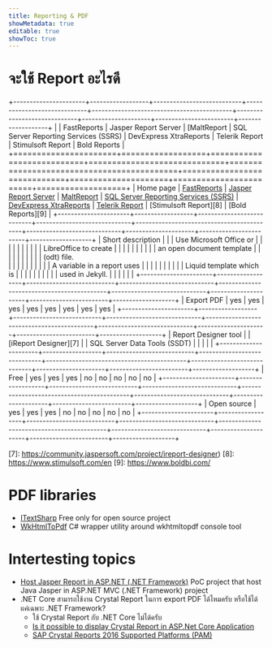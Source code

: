 ```yaml
---
title: Reporting & PDF
showMetadata: true
editable: true
showToc: true
---
```


# จะใช้ Report อะไรดี

<!--
❗❗❗ To format a table, don't manully format, please format with "Table Formatter" extension.
https://marketplace.visualstudio.com/items?itemName=shuworks.vscode-table-formatter
-->
+----------------------+------------------+---------------------------+-----------------------------+-------------------------------------------+-----------------------------+---------------------+------------------------+-------------------+
|                      |   FastReports    |   Jasper Report Server    |         [MaltReport         |   SQL Server Reporting Services (SSRS)    |   DevExpress XtraReports    |   Telerik Report    |   Stimulsoft Report    |   Bold Reports    |
+======================+==================+===========================+=============================+===========================================+=============================+=====================+========================+===================+
| Home page            | [FastReports][1] | [Jasper Report Server][2] | [MaltReport][3]             | [SQL Server Reporting Services (SSRS)][4] | [DevExpress XtraReports][5] | [Telerik Report][6] | [Stimulsoft Report][8] | [Bold Reports][9] |
+----------------------+------------------+---------------------------+-----------------------------+-------------------------------------------+-----------------------------+---------------------+------------------------+-------------------+
| Short description    |                  |                           | Use Microsoft Office or     |                                           |                             |                     |                        |                   |
|                      |                  |                           | LibreOffice to create       |                                           |                             |                     |                        |                   |
|                      |                  |                           | an open document template   |                                           |                             |                     |                        |                   |
|                      |                  |                           | (odt) file.<br/>            |                                           |                             |                     |                        |                   |
|                      |                  |                           | A variable in a report uses |                                           |                             |                     |                        |                   |
|                      |                  |                           | Liquid template which is    |                                           |                             |                     |                        |                   |
|                      |                  |                           | used in Jekyll.             |                                           |                             |                     |                        |                   |
+----------------------+------------------+---------------------------+-----------------------------+-------------------------------------------+-----------------------------+---------------------+------------------------+-------------------+
| Export PDF           | yes              | yes                       | yes                         | yes                                       | yes                         | yes                 | yes                    | yes               |
+----------------------+------------------+---------------------------+-----------------------------+-------------------------------------------+-----------------------------+---------------------+------------------------+-------------------+
| Report Designer tool |                  | [iReport Designer][7]     |                             | SQL Server Data Tools (SSDT)              |                             |                     |                        |                   |
+----------------------+------------------+---------------------------+-----------------------------+-------------------------------------------+-----------------------------+---------------------+------------------------+-------------------+
| Free                 | yes              | yes                       | yes                         | no                                        | no                          | no                  | no                     | no                |
+----------------------+------------------+---------------------------+-----------------------------+-------------------------------------------+-----------------------------+---------------------+------------------------+-------------------+
| Open source          | yes              | yes                       | yes                         | no                                        | no                          | no                  | no                     | no                |
+----------------------+------------------+---------------------------+-----------------------------+-------------------------------------------+-----------------------------+---------------------+------------------------+-------------------+

[1]: https://github.com/FastReports/FastReport
[2]: https://community.jaspersoft.com/project/jasperreports-server
[3]: https://github.com/oldrev/maltreport
[4]: https://docs.microsoft.com/en-us/sql/reporting-services/create-deploy-and-manage-mobile-and-paginated-reports?view=sql-server-ver15
[5]: https://docs.devexpress.com/XtraReports/400048/web-reporting/asp-net-core-reporting/end-user-report-designer/quick-start/create-an-aspnet-core-application-with-a-report-designer
[6]: https://docs.telerik.com/reporting/knowledge-base/adding-reporting-net-core-mvc
[7]: https://community.jaspersoft.com/project/ireport-designer)
[8]: https://www.stimulsoft.com/en
[9]: https://www.boldbi.com/

# PDF libraries
- [ITextSharp](https://github.com/itext/itextsharp) Free only for open source project
- [WkHtmlToPdf](https://github.com/codaxy/wkhtmltopdf) C# wrapper utility around wkhtmltopdf console tool

# Intertesting topics
- [Host Jasper Report in ASP.NET (.NET Framework)](https://github.com/codesanook/Codesanook.Examples/blob/master/Codesanook.Examples.AspNetMvc/Controllers/ReportController.cs) PoC project that host Java Jasper in ASP.NET MVC (.NET Framework) project
- .NET Core สามารถใช้งาน Crystal Report ในการ export PDF ได้ไหมครับ หรือใช้ได้แค่เฉพาะ .NET Framework?
  - ใช้ Crystal Report กับ .NET Core ไม่ได้ครับ
  - [Is it possible to display Crystal Report in ASP.Net Core Application](https://forums.asp.net/post/6236009.aspx)
  - [SAP Crystal Reports 2016 Supported Platforms (PAM)](https://www.sap.com/documents/2016/04/3050374d-6a7c-0010-82c7-eda71af511fa.html)

